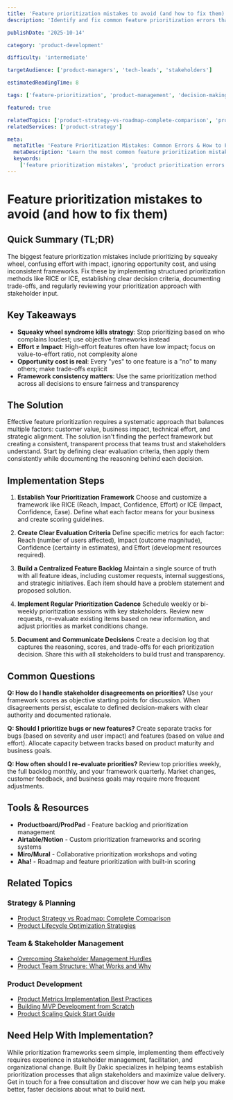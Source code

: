 ```yaml
---
title: 'Feature prioritization mistakes to avoid (and how to fix them)'
description: 'Identify and fix common feature prioritization errors that waste resources, delay value delivery, and frustrate both teams and customers.'

publishDate: '2025-10-14'

category: 'product-development'

difficulty: 'intermediate'

targetAudience: ['product-managers', 'tech-leads', 'stakeholders']

estimatedReadingTime: 8

tags: ['feature-prioritization', 'product-management', 'decision-making', 'resource-allocation']

featured: true

relatedTopics: ['product-strategy-vs-roadmap-complete-comparison', 'product-lifecycle-optimization-strategies-that-work', 'overcoming-stakeholder-management-hurdles', 'product-metrics-implementation-best-practices', 'building-mvp-development-from-scratch', 'product-scaling-quick-start-guide']
relatedServices: ['product-strategy']

meta:
  metaTitle: 'Feature Prioritization Mistakes: Common Errors & How to Fix Them'
  metaDescription: 'Learn the most common feature prioritization mistakes and practical solutions. Fix your prioritization process and deliver value faster.'
  keywords:
    ['feature prioritization mistakes', 'product prioritization errors', 'RICE framework', 'product decision making']
---
```


# Feature prioritization mistakes to avoid (and how to fix them)

## Quick Summary (TL;DR)

The biggest feature prioritization mistakes include prioritizing by squeaky wheel, confusing effort with impact, ignoring opportunity cost, and using inconsistent frameworks. Fix these by implementing structured prioritization methods like RICE or ICE, establishing clear decision criteria, documenting trade-offs, and regularly reviewing your prioritization approach with stakeholder input.

## Key Takeaways

- **Squeaky wheel syndrome kills strategy**: Stop prioritizing based on who complains loudest; use objective frameworks instead
- **Effort ≠ Impact**: High-effort features often have low impact; focus on value-to-effort ratio, not complexity alone
- **Opportunity cost is real**: Every "yes" to one feature is a "no" to many others; make trade-offs explicit
- **Framework consistency matters**: Use the same prioritization method across all decisions to ensure fairness and transparency

## The Solution

Effective feature prioritization requires a systematic approach that balances multiple factors: customer value, business impact, technical effort, and strategic alignment. The solution isn't finding the perfect framework but creating a consistent, transparent process that teams trust and stakeholders understand. Start by defining clear evaluation criteria, then apply them consistently while documenting the reasoning behind each decision.

## Implementation Steps

1. **Establish Your Prioritization Framework**
   Choose and customize a framework like RICE (Reach, Impact, Confidence, Effort) or ICE (Impact, Confidence, Ease). Define what each factor means for your business and create scoring guidelines.

2. **Create Clear Evaluation Criteria**
   Define specific metrics for each factor: Reach (number of users affected), Impact (outcome magnitude), Confidence (certainty in estimates), and Effort (development resources required).

3. **Build a Centralized Feature Backlog**
   Maintain a single source of truth with all feature ideas, including customer requests, internal suggestions, and strategic initiatives. Each item should have a problem statement and proposed solution.

4. **Implement Regular Prioritization Cadence**
   Schedule weekly or bi-weekly prioritization sessions with key stakeholders. Review new requests, re-evaluate existing items based on new information, and adjust priorities as market conditions change.

5. **Document and Communicate Decisions**
   Create a decision log that captures the reasoning, scores, and trade-offs for each prioritization decision. Share this with all stakeholders to build trust and transparency.

## Common Questions

**Q: How do I handle stakeholder disagreements on priorities?**
Use your framework scores as objective starting points for discussion. When disagreements persist, escalate to defined decision-makers with clear authority and documented rationale.

**Q: Should I prioritize bugs or new features?**
Create separate tracks for bugs (based on severity and user impact) and features (based on value and effort). Allocate capacity between tracks based on product maturity and business goals.

**Q: How often should I re-evaluate priorities?**
Review top priorities weekly, the full backlog monthly, and your framework quarterly. Market changes, customer feedback, and business goals may require more frequent adjustments.

## Tools & Resources

- **Productboard/ProdPad** - Feature backlog and prioritization management
- **Airtable/Notion** - Custom prioritization frameworks and scoring systems
- **Miro/Mural** - Collaborative prioritization workshops and voting
- **Aha!** - Roadmap and feature prioritization with built-in scoring

## Related Topics

### Strategy & Planning
- [Product Strategy vs Roadmap: Complete Comparison]({{/topics/product-strategy-vs-roadmap-complete-comparison}})
- [Product Lifecycle Optimization Strategies]({{/topics/product-lifecycle-optimization-strategies-that-work}})

### Team & Stakeholder Management
- [Overcoming Stakeholder Management Hurdles]({{/topics/overcoming-stakeholder-management-hurdles}})
- [Product Team Structure: What Works and Why]({{/topics/product-team-structure-what-works-and-why}})

### Product Development
- [Product Metrics Implementation Best Practices]({{/topics/product-metrics-implementation-best-practices}})
- [Building MVP Development from Scratch]({{/topics/building-mvp-development-from-scratch}})
- [Product Scaling Quick Start Guide]({{/topics/product-scaling-quick-start-guide}})

## Need Help With Implementation?

While prioritization frameworks seem simple, implementing them effectively requires experience in stakeholder management, facilitation, and organizational change. Built By Dakic specializes in helping teams establish prioritization processes that align stakeholders and maximize value delivery. Get in touch for a free consultation and discover how we can help you make better, faster decisions about what to build next.
